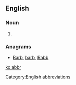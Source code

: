 ==English==

===Noun===
{{en-noun}}

# {{alternative spelling of|abbr.|dot=|lang=en}}

===Anagrams===
* [[Barb#English|Barb]], [[barb#English|barb]], [[Rabb#English|Rabb]]

[[Category:English abbreviations]]

[[ko:abbr]]
